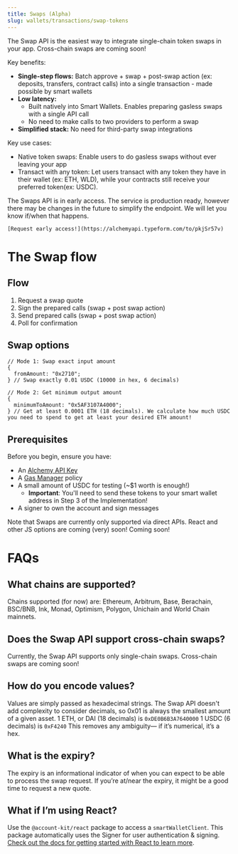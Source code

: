 ```yaml
---
title: Swaps (Alpha)
slug: wallets/transactions/swap-tokens
---
```


The Swap API is the easiest way to integrate single-chain token swaps in your app. Cross-chain swaps are coming soon!

Key benefits:

- **Single-step flows:** Batch approve + swap + post-swap action (ex: deposits, transfers, contract calls) into a single transaction - made possible by smart wallets
- **Low latency:**
  - Built natively into Smart Wallets. Enables preparing gasless swaps with a single API call
  - No need to make calls to two providers to perform a swap
- **Simplified stack:** No need for third-party swap integrations

Key use cases:

- Native token swaps: Enable users to do gasless swaps without ever leaving your app
- Transact with any token: Let users transact with any token they have in their wallet (ex: ETH, WLD), while your contracts still receive your preferred token(ex: USDC).

<Tip>
    The Swaps API is in early access. The service is production ready, however there may be changes in the future to simplify the endpoint. We will let you know if/when that happens.

    [Request early access!](https://alchemyapi.typeform.com/to/pkjSr57v)

</Tip>

# The Swap flow

## **Flow**

1. Request a swap quote
2. Sign the prepared calls (swap + post swap action)
3. Send prepared calls (swap + post swap action)
4. Poll for confirmation

## **Swap options**

```tsx
// Mode 1: Swap exact input amount
{
  fromAmount: "0x2710";
} // Swap exactly 0.01 USDC (10000 in hex, 6 decimals)

// Mode 2: Get minimum output amount
{
  minimumToAmount: "0x5AF3107A4000";
} // Get at least 0.0001 ETH (18 decimals). We calculate how much USDC you need to spend to get at least your desired ETH amount!
```

## Prerequisites

Before you begin, ensure you have:

- An [Alchemy API Key](https://dashboard.alchemy.com/apps)
- A [Gas Manager](https://dashboard.alchemy.com/gas-manager/policy/create) policy
- A small amount of USDC for testing (~$1 worth is enough!)
  - **Important**: You'll need to send these tokens to your smart wallet address in Step 3 of the Implementation!
- A signer to own the account and sign messages

<Info>
  Note that Swaps are currently only supported via direct APIs. React and other
  JS options are coming (very) soon!
</Info>

<Tabs>
  <Tab title="APIs">
    <Markdown src="api.mdx" />
  </Tab>
  <Tab title="Other JS">
    <Markdown src="client.mdx" />
  </Tab>
  <Tab title="React">Coming soon!</Tab>
</Tabs>

# FAQs

## What chains are supported?

Chains supported (for now) are: Ethereum, Arbitrum, Base, Berachain, BSC/BNB, Ink, Monad, Optimism, Polygon, Unichain and World Chain mainnets.

## Does the Swap API support cross-chain swaps?

Currently, the Swap API supports only single-chain swaps. Cross-chain swaps are coming soon!

## How do you encode values?

Values are simply passed as hexadecimal strings. The Swap API doesn't add complexity to consider decimals, so 0x01 is always the smallest amount of a given asset.
1 ETH, or DAI (18 decimals) is `0xDE0B6B3A7640000`
1 USDC (6 decimals) is `0xF4240`
This removes any ambiguity— if it’s numerical, it’s a hex.

## What is the expiry?

The expiry is an informational indicator of when you can expect to be able to process the swap request. If you’re at/near the expiry, it might be a good time to request a new quote.

## What if I’m using React?

Use the `@account-kit/react` package to access a `smartWalletClient`. This package automatically uses the Signer for user authentication & signing. [Check out the docs for getting started with React to learn more](/wallets/react/quickstart).
